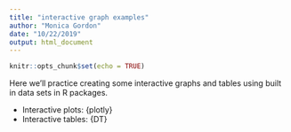 ```yaml
---
title: "interactive graph examples"
author: "Monica Gordon"
date: "10/22/2019"
output: html_document
---
```


```r
knitr::opts_chunk$set(echo = TRUE)
```

Here we'll practice creating some interactive graphs and tables using built in data sets in R packages.

- Interactive plots: {plotly}
- Interactive tables: {DT}